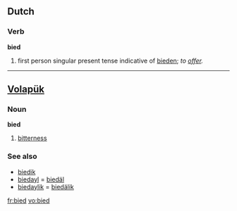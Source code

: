 ==Dutch==
===Verb===
'''bied'''
# first person singular present tense indicative of [[bieden]]; ''to [[offer]].''

----

==[[Volapük]]==
===Noun===
'''bied'''
# [[bitterness]]

===See also===
*[[biedik]] 
*[[biedayl]] = [[biedäl]]
*[[biedaylik]] = [[biedälik]]

[[fr:bied]]
[[vo:bied]]